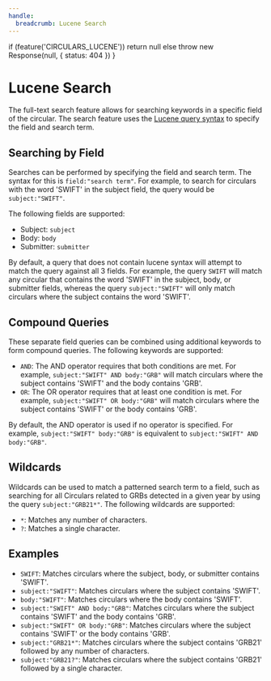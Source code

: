 ```yaml
---
handle:
  breadcrumb: Lucene Search
---
```



  if (feature('CIRCULARS_LUCENE')) return null
  else throw new Response(null, { status: 404 })
}

# Lucene Search

The full-text search feature allows for searching keywords in a specific field of the circular. The search feature uses the [Lucene query syntax](https://lucene.apache.org/core/2_9_4/queryparsersyntax.html) to specify the field and search term.

## Searching by Field

Searches can be performed by specifying the field and search term. The syntax for this is `field:"search term"`. For example, to search for circulars with the word 'SWIFT' in the subject field, the query would be `subject:"SWIFT"`.

The following fields are supported:

- Subject: `subject`
- Body: `body`
- Submitter: `submitter`

By default, a query that does not contain lucene syntax will attempt to match the query against all 3 fields. For example, the query `SWIFT` will match any circular that contains the word 'SWIFT' in the subject, body, or submitter fields, whereas the query `subject:"SWIFT"` will only match circulars where the subject contains the word 'SWIFT'.

## Compound Queries

These separate field queries can be combined using additional keywords to form compound queries. The following keywords are supported:

- `AND`: The AND operator requires that both conditions are met. For example, `subject:"SWIFT" AND body:"GRB"` will match circulars where the subject contains 'SWIFT' and the body contains 'GRB'.
- `OR`: The OR operator requires that at least one condition is met. For example, `subject:"SWIFT" OR body:"GRB"` will match circulars where the subject contains 'SWIFT' or the body contains 'GRB'.

By default, the AND operator is used if no operator is specified. For example, `subject:"SWIFT" body:"GRB"` is equivalent to `subject:"SWIFT" AND body:"GRB"`.

## Wildcards

Wildcards can be used to match a patterned search term to a field, such as searching for all Circulars related to GRBs detected in a given year by using the query `subject:"GRB21*"`. The following wildcards are supported:

- `*`: Matches any number of characters.
- `?`: Matches a single character.

## Examples

- `SWIFT`: Matches circulars where the subject, body, or submitter contains 'SWIFT'.
- `subject:"SWIFT"`: Matches circulars where the subject contains 'SWIFT'.
- `body:"SWIFT"`: Matches circulars where the body contains 'SWIFT'.
- `subject:"SWIFT" AND body:"GRB"`: Matches circulars where the subject contains 'SWIFT' and the body contains 'GRB'.
- `subject:"SWIFT" OR body:"GRB"`: Matches circulars where the subject contains 'SWIFT' or the body contains 'GRB'.
- `subject:"GRB21*"`: Matches circulars where the subject contains 'GRB21' followed by any number of characters.
- `subject:"GRB21?"`: Matches circulars where the subject contains 'GRB21' followed by a single character.
